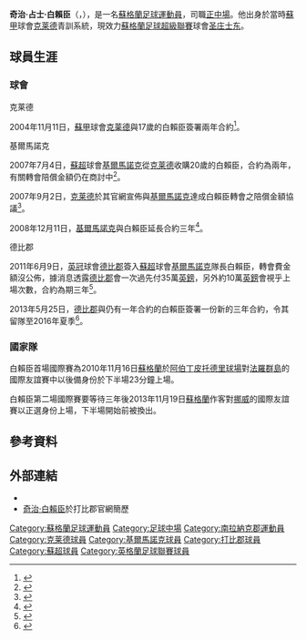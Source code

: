 {{noteta|G1=足球|G2=FAcup|G3=蘇超
|T=zh-hans:克雷格·布赖森; zh-hk:奇治·白賴臣;
|1=zh-hans:克雷格·布赖森; zh-hk:奇治·白賴臣;
|2=zh-hans:克雷格; zh-hk:奇治;
|3=zh-hans:布赖森; zh-hk:白賴臣;
|4=zh-hans:詹姆斯; zh-hk:占士;
}}
{{Infobox football biography
|         name  = 克雷格·布赖森<br />''Craig Bryson''
|         image = Craig Bryson.JPG
| caption             = 
| fullname            = Craig James Bryson
| dateofbirth         = {{birth date and age|1986|11|6|df=y}}
| cityofbirth         = {{le|魯賽格蘭|Rutherglen}}
| countryofbirth      = [[蘇格蘭|蘇格蘭]]
| height              = {{height|m=1.70}}
| position            = [[中场|正中場]]
| currentclub = [[圣庄士东足球俱乐部|圣庄士东]]
| clubnumber = 13
| youthyears1         = 
| youthclubs1         = 
| years1              = 2003−2007
| clubs1              = [[克莱德足球俱乐部|克莱德]]
| caps1               = 92
| goals1              = 8
| years2              = 2004
| clubs2              = → [[w:en:East_Kilbride_Thistle_F.C.|東基爾布萊德]]
| caps2               = 8
| goals2              = 2
| years3              = 2007−2011
| clubs3              = [[基马诺克足球俱乐部|基马诺克]]
| caps3               = 118
| goals3              = 12
| years4 = 2011–2019
| clubs4 = [[德比郡足球俱乐部|德比郡]]
| caps4 = 253
| goals4 = 40
| years5 = 2017–2018
| clubs5 = → [[卡迪夫城足球俱乐部|卡迪夫城]] (loan)
| caps5 = 22
| goals5 = 2
| years6 = 2019–2020
| clubs6 = [[阿伯丁足球俱乐部|阿伯丁]]
| caps6 = 10
| goals6 = 0
| years7 = 2020–
| clubs7 = [[圣庄士东足球俱乐部|圣庄士东]]
| caps7 = 16
| goals7 = 0| nationalyears1      = 2006
| nationalteam1       = [[蘇格蘭21歲以下足球代表隊|蘇格蘭U21]]
| nationalcaps1       = 6
| nationalgoals1      = 4
| nationalyears2 = 2010–2016
| nationalteam2       = [[蘇格蘭足球代表隊|蘇格蘭]]
| nationalcaps2       = 3
| nationalgoals2      = 0
| medaltemplates      = 
| club-update         = 2018年5月6日
| nationalteam-update = 2016年6月4日
}}

'''奇治·占士·白賴臣'''（{{lang-en|'''Craig James Bryson'''}}，{{bd|1986年|11月6日|catidx=Bryson, Craig}}），是一名[[蘇格蘭|蘇格蘭]][[足球|足球]][[運動員|運動員]]，司職[[中场|正中場]]。他出身於當時[[蘇甲|蘇甲]]球會[[克莱德足球俱乐部|克莱德]]青訓系統，現效力[[蘇格蘭足球超級聯賽|蘇格蘭足球超級聯賽]]球會[[圣庄士东足球俱乐部|圣庄士东]]。

== 球員生涯 ==
=== 球會 ===
;克莱德
2004年11月11日，[[蘇甲|蘇甲]]球會[[克莱德足球俱乐部|克莱德]]與17歲的白賴臣簽署兩年合約<ref>{{cite news |language=en |url=http://news.bbc.co.uk/sport2/hi/football/teams/c/clyde/4003483.stm |title=Bryson signs new deal with Clyde |publisher=''[[BBC_Sport|BBC Sport]]'' |date=2004-11-11 |accessdate=2013-12-04 |archive-date=2019-09-15 |archive-url=https://web.archive.org/web/20190915011658/http://news.bbc.co.uk/sport2/hi/football/teams/c/clyde/4003483.stm |dead-url=no }}</ref>。

;基爾馬諾克
2007年7月4日，[[蘇超|蘇超]]球會[[基马诺克足球俱乐部|基爾馬諾克]]從[[克莱德足球俱乐部|克莱德]]收購20歲的白賴臣，合約為兩年，有關轉會陪償金額仍在商討中<ref>{{cite news |language=en |url=http://news.bbc.co.uk/sport2/hi/football/teams/k/kilmarnock/6271060.stm |title=Kilmarnock snap up Clyde's Bryson |publisher=''[[BBC_Sport|BBC Sport]]'' |date=2007-07-04 |accessdate=2013-12-04 |archive-date=2020-10-16 |archive-url=https://web.archive.org/web/20201016225727/http://news.bbc.co.uk/sport2/hi/football/teams/k/kilmarnock/6271060.stm |dead-url=no }}</ref>。

2007年9月2日，[[克莱德足球俱乐部|克莱德]]於其官網宣佈與[[基马诺克足球俱乐部|基爾馬諾克]]達成白賴臣轉會之陪償金額協議<ref>{{cite news |language=en |url=http://www.clydefc.co.uk/news/2007/09/02/2196/#.Up7_ddIW18E |title=Bryson Fee Agreed |publisher=''Clyde Football Club'' |date=2007-09-02 |accessdate=2013-12-04 |archive-date=2019-12-05 |archive-url=https://web.archive.org/web/20191205151530/https://www.clydefc.co.uk/news/2007/09/02/2196/#.Up7_ddIW18E |dead-url=no }}</ref>。

2008年12月11日，[[基马诺克足球俱乐部|基爾馬諾克]]與白賴臣延長合約三年<ref>{{cite news |language=en |url=http://news.bbc.co.uk/sport2/hi/football/teams/k/kilmarnock/7777034.stm |title=Bryson signs new Kilmarnock deal |publisher=''[[BBC_Sport|BBC Sport]]'' |date=2007-07-04 |accessdate=2013-12-04 |archive-date=2019-09-09 |archive-url=https://web.archive.org/web/20190909070256/http://news.bbc.co.uk/sport2/hi/football/teams/k/kilmarnock/7777034.stm |dead-url=no }}</ref>。

;德比郡
2011年6月9日，[[英冠|英冠]]球會[[德比郡足球俱乐部|德比郡]]簽入[[蘇超|蘇超]]球會[[基马诺克足球俱乐部|基爾馬諾克]]隊長白賴臣，轉會費金額沒公佈，據消息透露[[德比郡足球俱乐部|德比郡]]會一次過先付35萬[[英鎊|英鎊]]，另外約10萬[[英鎊|英鎊]]會視乎上場次數，合約為期三年<ref>{{cite news |language=en |url=http://www.bbc.com/sport/0/football/13538511 |title=Derby sign Kilmarnock captain Craig Bryson |publisher=''[[BBC_Sport|BBC Sport]]'' |date=2011-06-09 |accessdate=2012-12-04 |archive-date=2015-03-23 |archive-url=https://web.archive.org/web/20150323054914/http://www.bbc.com/sport/0/football/13538511 |dead-url=no }}</ref>。

2013年5月25日，[[德比郡足球俱乐部|德比郡]]與仍有一年合約的白賴臣簽署一份新的三年合約，令其留隊至2016年夏季<ref>{{cite news |language=en |url=http://www.bbc.com/sport/0/football/22660896 |title=Derby County: Craig Bryson agrees new three-year deal |publisher=''[[BBC_Sport|BBC Sport]]'' |date=2013-05-25 |accessdate=2012-12-04 |archive-date=2015-03-23 |archive-url=https://web.archive.org/web/20150323105132/http://www.bbc.com/sport/0/football/22660896 |dead-url=no }}</ref>。

=== 國家隊 ===
白賴臣首場國際賽為2010年11月16日[[蘇格蘭足球代表隊|蘇格蘭]]於[[阿伯丁|阿伯丁]][[皮托德里球場|皮托德里球場]]對[[法羅群島足球代表隊|法羅群島]]的國際友誼賽中以後備身份於下半場23分鐘上場。

白賴臣第二場國際賽要等待三年後2013年11月19日[[蘇格蘭足球代表隊|蘇格蘭]]作客對[[挪威國家足球隊|挪威]]的國際友誼賽以正選身份上場，下半場開始前被換出。

== 參考資料 ==
{{reflist}}

== 外部連結 ==
* {{soccerbase|id=39152}}
* [https://web.archive.org/web/20131017221321/http://www.dcfc.co.uk/team/player-profile/index.aspx?playerid=275068&tcmuri=32667 奇治·白賴臣]於打比郡官網簡歷

{{2013-14年英冠PFA年度最佳陣容}}

{{DEFAULTSORT:Bryson, Craig}}
[[Category:蘇格蘭足球運動員|Category:蘇格蘭足球運動員]]
[[Category:足球中場|Category:足球中場]]
[[Category:南拉納克郡運動員|Category:南拉納克郡運動員]]
[[Category:克莱德球員|Category:克莱德球員]]
[[Category:基爾馬諾克球員|Category:基爾馬諾克球員]]
[[Category:打比郡球員|Category:打比郡球員]]
[[Category:蘇超球員|Category:蘇超球員]]
[[Category:英格蘭足球聯賽球員|Category:英格蘭足球聯賽球員]]